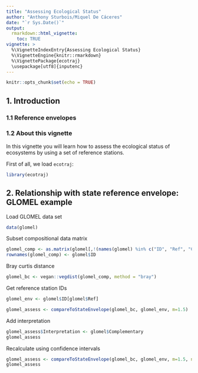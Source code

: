 ```yaml
---
title: "Assessing Ecological Status"
author: "Anthony Sturbois/Miquel De Cáceres"
date: "`r Sys.Date()`"
output: 
  rmarkdown::html_vignette:
    toc: TRUE
vignette: >
  %\VignetteIndexEntry{Assessing Ecological Status}
  %\VignetteEngine{knitr::rmarkdown}
  %\VignettePackage{ecotraj}
  \usepackage[utf8]{inputenc}
---
```


```r
knitr::opts_chunk$set(echo = TRUE)
```

## 1. Introduction

### 1.1 Reference envelopes

### 1.2 About this vignette

In this vignette you will learn how to assess the ecological status of ecosystems by using a set of reference stations. 

First of all, we load `ecotraj`:

```r
library(ecotraj)
```


## 2. Relationship with state reference envelope: GLOMEL example

Load GLOMEL data set
```r
data(glomel)
```

Subset compositional data matrix
```r
glomel_comp <- as.matrix(glomel[,!(names(glomel) %in% c("ID", "Ref", "Complementary"))])
rownames(glomel_comp) <- glomel$ID
```

Bray curtis distance
```r
glomel_bc <- vegan::vegdist(glomel_comp, method = "bray")
```

Get reference station IDs
```r
glomel_env <- glomel$ID[glomel$Ref]
```

```r
glomel_assess <- compareToStateEnvelope(glomel_bc, glomel_env, m=1.5)
```

Add interpretation
```r
glomel_assess$Interpretation <- glomel$Complementary
glomel_assess
```

Recalculate using confidence intervals
```r
glomel_assess <- compareToStateEnvelope(glomel_bc, glomel_env, m=1.5, nboot.ci = 1000)
glomel_assess
```
